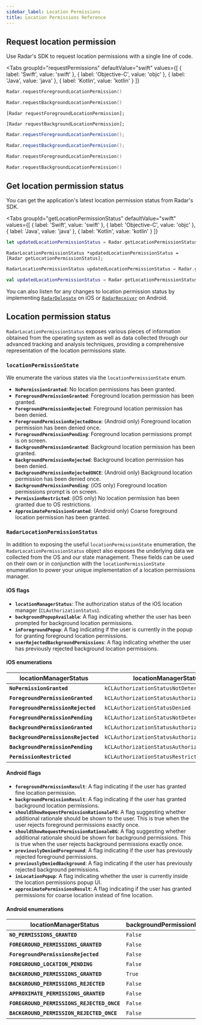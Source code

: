 ```yaml
---
sidebar_label: Location Permissions
title: Location Permissions Reference
---
```



## Request location permission

Use Radar's SDK to request location permissions with a single line of code.

<Tabs
  groupId="requestPermissions"
  defaultValue="swift"
  values={[
    { label: 'Swift', value: 'swift' },
    { label: 'Objective-C', value: 'objc' },
    { label: 'Java', value: 'java' },
    { label: 'Kotlin', value: 'kotlin' }
  ]}
>
  <TabItem value="swift">

```swift
Radar.requestForegroundLocationPermission()

Radar.requestBackgroundLocationPermission()
```

  </TabItem>
  <TabItem value="objc">

```objc
[Radar requestForegroundLocationPermission];

[Radar requestBackgroundLocationPermission];
```

  </TabItem>
  <TabItem value="java">

```java
Radar.requestForegroundLocationPermission();

Radar.requestBackgroundLocationPermission();
```

  </TabItem>
  <TabItem value="kotlin">

```kotlin
Radar.requestForegroundLocationPermission()

Radar.requestBackgroundLocationPermission()
```
  </TabItem>
</Tabs>

## Get location permission status

You can get the application's latest location permission status from Radar's SDK.

<Tabs
  groupId="getLocationPermissionStatus"
  defaultValue="swift"
  values={[
    { label: 'Swift', value: 'swift' },
    { label: 'Objective-C', value: 'objc' },
    { label: 'Java', value: 'java' },
    { label: 'Kotlin', value: 'kotlin' }
  ]}
>
  <TabItem value="swift">

```swift
let updatedLocationPermissionStatus = Radar.getLocationPermissionStatus()
```

  </TabItem>
  <TabItem value="objc">

```objc
RadarLocationPermissionStatus *updatedLocationPermissionStatus = [Radar getLocationPermissionStatus];
```

  </TabItem>
  <TabItem value="java">

```java
RadarLocationPermissionStatus updatedLocationPermissionStatus = Radar.getLocationPermissionStatus();
```

  </TabItem>
  <TabItem value="kotlin">

```kotlin
val updatedLocationPermissionStatus = Radar.getLocationPermissionStatus()
```
  </TabItem>
</Tabs>

You can also listen for any changes to location permission status by implementing [`RadarDelegate`](/sdk/ios#listening-for-events-with-a-delegate) on iOS or [`RadarReceiver`](/sdk/android#listening-for-events-with-a-receiver) on Android.

## Location permission status 

`RadarLocationPermissionStatus` exposes various pieces of information obtained from the operating system as well as data collected through our advanced tracking and analysis techniques, providing a comprehensive representation of the location permissions state.

### `locationPermissionState`

We enumerate the various states via the `locationPermissionState` enum. 

- **`NoPermissionGranted`**: No location permissions has been granted.
- **`ForegroundPermissionGranted`**: Foreground location permission has been granted.
- **`ForegroundPermissionRejected`**: Foreground location permission has been denied.
- **`ForegroundPermissionRejectedOnce`**: (Android only) Foreground location permission has been denied once.
- **`ForegroundPermissionPending`**: Foreground location permissions prompt is on screen.
- **`BackgroundPermissionGranted`**: Background location permission has been granted.
- **`BackgroundPermissionRejected`**: Background location permission has been denied.
- **`BackgroundPermissionRejectedONCE`**: (Android only) Background location permission has been denied once.  
- **`BackgroundPermissionPending`**: (iOS only) Foreground location permissions prompt is on screen.
- **`PermissionRestricted`**: (iOS only) No location permission has been granted due to OS restrictions. 
- **`ApproximatePermissionGranted`**: (Android only) Coarse foreground location permission has been granted.   

### `RadarLocationPermissionStatus`

In addition to exposing the useful `locationPermissionState` enumeration, the `RadarLocationPermissionStatus` object also exposes the underlying data we collected from the OS and our state management. These fields can be used on their own or in conjunction with the `locationPermissionState` enumeration to power your unique implementation of a location permissions manager.

#### iOS flags

- **`locationManagerStatus`**: The authorization status of the iOS location manager (`CLAuthorizationStatus`).
- **`backgroundPopupAvailable`**: A flag indicating whether the user has been prompted for background location permissions.
- **`inForegroundPopup`**: A flag indicating if the user is currently in the popup for granting foreground location permissions.
- **`userRejectedBackgroundPermissions`**: A flag indicating whether the user has previously rejected background location permissions.


#### iOS enumerations

locationManagerStatus | locationManagerStatus | inForegroundPopup | backgroundPopupAvailable | userRejectedBackgroundPermissions
--- | --- | --- | --- | ---
**`NoPermissionGranted`** | `kCLAuthorizationStatusNotDetermined` | `False` | * | *
**`ForegroundPermissionGranted`** | `kCLAuthorizationStatusAuthorizedWhenInUse` | * | `False`| `True`
**`ForegroundPermissionRejected`** | `kCLAuthorizationStatusDenied` | * | * | *
**`ForegroundPermissionPending`** | `kCLAuthorizationStatusNotDetermined` | `True` | * | *
**`BackgroundPermissionGranted`** |  `kCLAuthorizationStatusAuthorizedAlways` | * | * | *
**`BackgroundPermissionsRejected`** | `kCLAuthorizationStatusAuthorizedWhenInUse` | * | `True` | *
**`BackgroundPermissionPending`** | `kCLAuthorizationStatusAuthorizedWhenInUse` | * | `False` | `False`
**`PermissionRestricted`** | `kCLAuthorizationStatusRestricted` | * | * | *

#### Android flags

- **`foregroundPermissionResult`**: A flag indicating if the user has granted fine location permission.
- **`backgroundPermissionResult`**: A flag indicating if the user has granted background location permissions.
- **`shouldShowRequestPermissionRationaleFG`**: A flag suggesting whether additional rationale should be shown to the user. This is true when the user rejects foreground permissions exactly once.
- **`shouldShowRequestPermissionRationaleBG`**: A flag suggesting whether additional rationale should be shown for background permissions. This is true when the user rejects background permissions exactly once.
- **`previouslyDeniedForeground`**: A flag indicating if the user has previously rejected foreground permissions.
- **`previouslyDeniedBackground`**: A flag indicating if the user has previously rejected background permissions.
- **`inLocationPopup`**: A flag indicating whether the user is currently inside the location permissions popup UI.
- **`approximatePermissionsResult`**: A flag indicating if the user has granted permissions for coarse location instead of fine location.

#### Android enumerations

locationManagerStatus | backgroundPermissionResult | shouldShowRequestPermissionRationaleBG | previouslyDeniedBackground | foregroundPermissionResult | inLocationPopup | approximatePermissionsResult | shouldShowRequestPermissionRationaleFG | previouslyDeniedForeground 
--- | --- | --- | ---| --- | --- | --- | --- | --- 
**`NO_PERMISSIONS_GRANTED`** | `False` | * | * | `False` | `False` | `False` | `False` | `False` 
**`FOREGROUND_PERMISSIONS_GRANTED`** | `False` | * | `False` | `True` | * | * | * | *
**`ForegroundPermissionsRejected`** | `False` | * | * | `False` | `False` | `False` | `False` | `True` 
**`FOREGROUND_LOCATION_PENDING`** | `False` | * | * | `False` | `True` | * | * | * 
**`BACKGROUND_PERMISSIONS_GRANTED`** | `True` | * | * | * | * | * | * | * 
**`BACKGROUND_PERMISSIONS_REJECTED`** | `False` | `False` | `True` | `True` | * | * | * | *
**`APPROXIMATE_PERMISSIONS_GRANTED`** | `False` | * | * | `False` | `False` | `True` | * | * 
**`FOREGROUND_PERMISSIONS_REJECTED_ONCE`** | `False` | * | * | `False` | `False` | `False` | `True` | *
**`BACKGROUND_PERMISSION_REJECTED_ONCE`** | `False` | `True` | `True` | `True` | * | * | * | *

